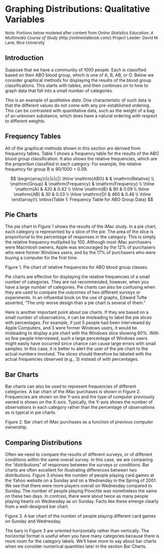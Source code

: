 # Graphing Distributions: Qualitative Variables

 <font size="2"> Note: Portions below modeled after content from
 *Online Statistics Education: A Multimedia Course of Study* 
 (http://onlinestatbook.com/) Project Leader: David M. Lane, Rice University </font>

## Introduction

Suppose that we have a community of 1000 people.  Each is classified based on 
their ABO blood group, which is one of A, B, AB, or O.  Below we consider
graphical methods for displaying the results of the blood group classifications.
This starts with tables, and then continues on to how to graph data that 
fall into a small number of categories. 

This is an example of *qualitative data*.  One characteristic of such data is
that the different values do not come with any pre-established ordering.
This can be contrasted with quantitative data, such as the weight of a bag of an 
unknown substance, which does have a natural ordering with respect to 
different weights.

## Frequency Tables

All of the graphical methods shown in this section are derived from frequency 
tables. Table 1 shows a frequency table for the results of the ABO blood group
classification.  It also shows the 
relative frequencies, which are the proportion classified in each category. 
For example, the relative frequency for group B is 90/1000 = 0.09.

$$
\begin{array}{|c|c|c|} \hline
\mathrm{ABO} & & \mathrm{Relative} \\
\mathrm{Group} & \mathrm{Frequency} & \mathrm{Frequency} \\ \hline
\mathrm{A} & 420 & 0.42  \\  \hline
\mathrm{B} & 90  & 0.09 \\  \hline
\mathrm{AB} & 30 & 0.03 \\  \hline
\mathrm{O} & 460 & 0.46 \\  \hline
\end{array}\\
\mbox{Table 1: Frequency Table for ABO Group Data}
$$

## Pie Charts

The pie chart in Figure 1 shows the results of the iMac study. In a pie chart, 
each category is represented by a slice of the pie. The area of the slice is 
proportional to the percentage of responses in the category. This is simply the 
relative frequency multiplied by 100. Although most iMac purchasers were 
Macintosh owners, Apple was encouraged by the 12% of purchasers who were former 
Windows users, and by the 17% of purchasers who were buying a computer for the 
first time.

Figure 1. Pie chart of relative frequencies for ABO blood group classes.

Pie charts are effective for displaying the relative frequencies of a small 
number of categories. They are not recommended, however, when you have a large 
number of categories. Pie charts can also be confusing when they are used to 
compare the outcomes of two different surveys or experiments. In an influential 
book on the use of graphs, Edward Tufte asserted, "The only worse design than 
a pie chart is several of them."

Here is another important point about pie charts. If they are based on a small 
number of observations, it can be misleading to label the pie slices with 
percentages. For example, if just 5 people had been interviewed by Apple 
Computers, and 3 were former Windows users, it would be misleading to display 
a pie chart with the Windows slice showing 60%. With so few people interviewed, 
such a large percentage of Windows users might easily have occurred since chance 
can cause large errors with small samples. In this case, it is better to alert 
the user of the pie chart to the actual numbers involved. The slices should 
therefore be labeled with the actual frequencies observed (e.g., 3) instead 
of with percentages.

## Bar Charts

Bar charts can also be used to represent frequencies of different categories. 
A bar chart of the iMac purchases is shown in Figure 2. Frequencies are shown 
on the Y-axis and the type of computer previously owned is shown on the X-axis. 
Typically, the Y-axis shows the number of observations in each category rather 
than the percentage of observations as is typical in pie charts.

Figure 2. Bar chart of iMac purchases as a function of previous computer ownership.

## Comparing Distributions

Often we need to compare the results of different surveys, or of different 
conditions within the same overall survey. In this case, we are comparing the 
"distributions" of responses between the surveys or conditions. Bar charts are 
often excellent for illustrating differences between two distributions. 
Figure 3 shows the number of people playing card games at the Yahoo website on 
a Sunday and on a Wednesday in the Spring of 2001. We see that there were more 
players overall on Wednesday compared to Sunday. The number of people playing 
Pinochle was nonetheless the same on these two days. In contrast, there were 
about twice as many people playing hearts on Wednesday as on Sunday. Facts like 
these emerge clearly from a well-designed bar chart.


Figure 3. A bar chart of the number of people playing different card games on 
Sunday and Wednesday.

The bars in Figure 3 are oriented horizontally rather than vertically. The 
horizontal format is useful when you have many categories because there is more 
room for the category labels. We’ll have more to say about bar charts when we 
consider numerical quantities later in the section Bar Charts.
